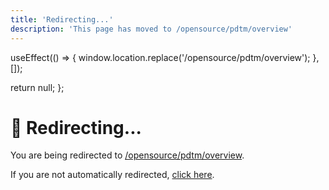 ```yaml
---
title: 'Redirecting...'
description: 'This page has moved to /opensource/pdtm/overview'
---
```



  useEffect(() => {
    window.location.replace('/opensource/pdtm/overview');
  }, []);
  
  return null;
};

<RedirectComponent />

# 🔄 Redirecting...

You are being redirected to [/opensource/pdtm/overview](/opensource/pdtm/overview).

If you are not automatically redirected, [click here](/opensource/pdtm/overview).

<script dangerouslySetInnerHTML={{
  __html: `
    setTimeout(function() {
      if (typeof window !== 'undefined') {
        window.location.href = '/opensource/pdtm/overview';
      }
    }, 100);
  `
}} />